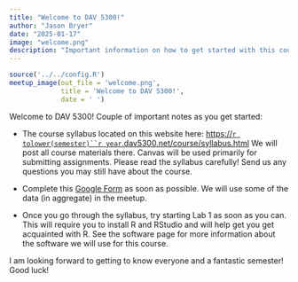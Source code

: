 ```yaml
---
title: "Welcome to DAV 5300!"
author: "Jason Bryer"
date: "2025-01-17"
image: "welcome.png"
description: "Important information on how to get started with this course. Please read this post carefully."
---
```


```r
source('../../config.R')
meetup_image(out_file = 'welcome.png',
			 title = 'Welcome to DAV 5300!',
			 date = ' ')
```

Welcome to DAV 5300! Couple of important notes as you get started:

* The course syllabus located on this website here: [https://`r tolower(semester)``r year`.dav5300.net/course/syllabus.html](https://`r tolower(semester)``r year`.dav5300.net/course/syllabus.html) We will post all course materials there. Canvas will be used primarily for submitting assignments. Please read the syllabus carefully! Send us any questions you may still have about the course.

* Complete this [Google Form](`r formative_assessment`) as soon as possible. We will use some of the data (in aggregate) in the meetup.

* Once you go through the syllabus, try starting Lab 1 as soon as you can. This will require you to install R and RStudio and will help get you get acquainted with R. See the software page for more information about the software we will use for this course.

I am looking forward to getting to know everyone and a fantastic semester! Good luck!
